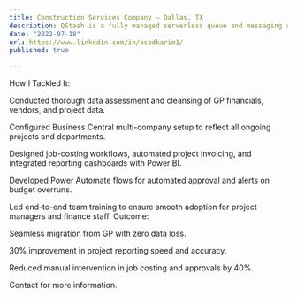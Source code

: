 ```yaml
---
title: Construction Services Company – Dallas, TX
description: QStash is a fully managed serverless queue and messaging service designed for the serverless era.
date: "2022-07-18"
url: https://www.linkedin.com/in/asadkarim1/
published: true

---
```


How I Tackled It:

Conducted thorough data assessment and cleansing of GP financials, vendors, and project data.

Configured Business Central multi-company setup to reflect all ongoing projects and departments.

Designed job-costing workflows, automated project invoicing, and integrated reporting dashboards with Power BI.

Developed Power Automate flows for automated approval and alerts on budget overruns.

Led end-to-end team training to ensure smooth adoption for project managers and finance staff.
Outcome:

Seamless migration from GP with zero data loss.

30% improvement in project reporting speed and accuracy.

Reduced manual intervention in job costing and approvals by 40%.

Contact for more information.
